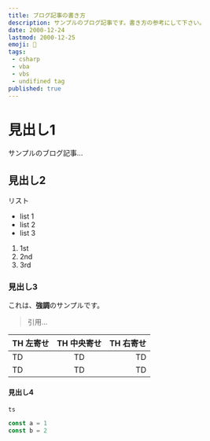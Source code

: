 ```yaml
---
title: ブログ記事の書き方
description: サンプルのブログ記事です。書き方の参考にして下さい。
date: 2000-12-24
lastmod: 2000-12-25
emoji: 🔰
tags: 
 - csharp 
 - vba 
 - vbs 
 - undifined tag 
published: true
---
```


# 見出し1

サンプルのブログ記事...

## 見出し2

リスト

- list 1
- list 2
- list 3

1. 1st
2. 2nd
3. 3rd

### 見出し3

これは、**強調**のサンプルです。

> 引用...

| TH 左寄せ | TH 中央寄せ | TH 右寄せ |
| :--- | :---: | ---: |
| TD | TD | TD |
| TD | TD | TD |

#### 見出し4

`ts`  

```ts
const a = 1
const b = 2
```